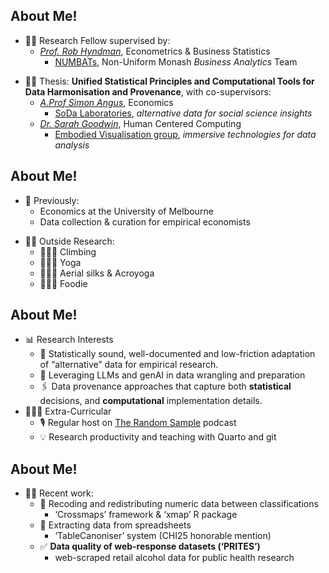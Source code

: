 <!-- talk_NTHU-PRITES-20250415 -->

## About Me!

::: fragment
- 👩‍🎓 Research Fellow supervised by:
  - [_Prof. Rob Hyndman_](https://robjhyndman.com), Econometrics & Business Statistics
    - [NUMBATs](https://numbat.space/about.html), Non-Uniform Monash *Business Analytics* Team
:::
::: fragment
- 👩‍🎓 Thesis: **Unified Statistical Principles and Computational Tools for Data Harmonisation and Provenance**, with co-supervisors:
  - [_A.Prof Simon Angus_](https://research.monash.edu/en/persons/simon-angus), Economics
    - [SoDa Laboratories](https://www.monash.edu/business/impact-labs/soda-labs/about-us), *alternative data for social science insights*
  - [_Dr. Sarah Goodwin_](https://research.monash.edu/en/persons/sarah-goodwin), Human Centered Computing
    - [Embodied Visualisation group](https://www.monash.edu/it/hcc/embodied-visualisation), *immersive technologies for data analysis*
  <!-- - Also supported by [Monash Data Futures Institute](https://www.monash.edu/data-futures-institute) -->
::: 

## About Me!

::: fragment
- 💱 Previously: 
  - Economics at the University of Melbourne
  - Data collection & curation for empirical economists
:::
::: fragment
- 👩🏻 Outside Research:
  - 🧗🏻‍♀️ Climbing
  - 🧘🏻‍♀️ Yoga
  - 🤸🏻‍♀️ Aerial silks & Acroyoga
  - 👩🏻‍🍳 Foodie
:::

## About Me!

::: incremental
- 📊 Research Interests
  - 🌰 Statistically sound, well-documented and low-friction adaptation of "alternative" data for empirical research.
  - 🤖 Leveraging LLMs and genAI in data wrangling and preparation
  - 🖇️ Data provenance approaches that capture both **statistical** decisions, and **computational** implementation details.
- 🤹🏻‍♀️ Extra-Curricular
  - 🎙️ Regular host on [The Random Sample](https://www.therandomsample.com.au/podcasts/) podcast
  - 💡 Research productivity and teaching with Quarto and git
    <!-- - [R basics with startR](https://startr.numbat.space) built on Quarto & webR
    - [Reproducibile Research for Economists](https://cynthiahqy.github.io/monash-quarto-aea/) also with Quarto -->
:::

## About Me!

::: incremental
- 👩‍🎓 Recent work:
  - 🔀 Recoding and redistributing numeric data between classifications
      - 'Crossmaps' framework & 'xmap' R package
  - 🔎 Extracting data from spreadsheets
      - 'TableCanoniser' system (CHI25 honorable mention)
  - ✅ **Data quality of web-response datasets ('PRITES')**
      - web-scraped retail alcohol data for public health research
:::

<!-- ## About Me!

::: incremental
- 📋 Collaborative work:
  -  Review of Data Provenance approaches across CS and Statistics
  -  Adapting web-scraped retail product & price data for public health research
  -  Human in the Loop verification for data extraction from spreadsheets using Generative AI
- 💡 Reproducible and reusable research and teaching tools:
  
::: -->

